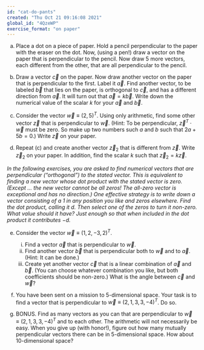 ```yaml
---
id: "cat-do-pants"
created: "Thu Oct 21 09:16:08 2021"
global_id: "4QzeWP"
exercise_format: "on paper"
---
```


a. Place a dot on a piece of paper. Hold a pencil perpendicular to the paper  with the eraser on the dot. Now, (using  a pen!) draw a vector on the paper  that is  perpendicular  to  the pencil. Now draw 5 more vectors, each different from the other,  that are all  perpendicular to  the pencil.

b. Draw a vector $\vec{c}$ on the  paper.  Now draw  another vector on the paper that is perpendicular to the first. Label it $\vec{a}$. Find another vector, to be labeled $\vec{b}$ that lies on the paper, is orthogonal  to $\vec{c}$,  and has a different direction from $\vec{a}$. It will turn  out that $\vec{a} = k \vec{b}$.  Write down  the numerical value of the scalar $k$ for your $\vec{a}$ and $\vec{b}$.

c. Consider the vector $\vec{w} \equiv (2, 5)^T$. Using only arithmetic, find  some other vector $\vec{z}$ that is perpendicular  to  $\vec{w}$. (Hint: To be perpendicular, $\vec{z}^T \cdot \vec{w}$ must be zero. So make up  two numbers such  $a$ and $b$ such that $2 a + 5 b  = 0$.) Write $\vec{z}$ on  your paper.

d. Repeat (c) and create another vector  $\vec{z}_2$ that is different from $\vec{z}$. Write  $\vec{z}_2$ on your  paper.  In addition, find the scalar $k$ such  that $\vec{z}_2 = k \vec{z}$.

*In  the following  exercises,  you  are asked to find  numerical vectors that are perpendicular ("orthogonal") to the stated vector. This  is equivalent to  finding a new vector whose dot product with the stated vector is  zero. (Except ... the new vector cannot be all zeros! The all-zero vector is exceptional and has no direction.) One effective strategy is to write down  a vector consisting of a 1 in any position you like  and zeros elsewhere. Find the dot  product, calling it $d$.  Then  select one of the zeros to turn it non-zero. What  value should it have?  Just enough so that when included in the dot  product it contributes $-d$.*

e. Consider the vector $\vec{w} \equiv (1,  2,  -3, 2)^T$. 
    i.  Find a vector $\vec{a}$ that is perpendicular to $\vec{w}$. 
    ii. Find another vector $\vec{b}$ that is perpendicular both  to $\vec{w}$ and to $\vec{a}$. (Hint: It can be done.)
    iii. Create  yet another vector $\vec{c}$ that is a linear combination of $\vec{a}$ and $\vec{b}$.  (You can  choose whatever combination  you  like, but both  coefficients should  be non-zero.) What is the angle between $\vec{c}$ and $\vec{w}$?
    
f. You have been sent on  a mission to 5-dimensional space. Your task is to find  a vector that is perpendicular to  $\vec{w} \equiv (2,1,3,3,-4)^T$. Do so.  

g. BONUS. Find as many vectors as you  can that are  perpendicular  to $\vec{w} \equiv (2,1,3,3,-4)^T$ and to each other. The  arithmetic will not  necessarily be easy. When you  give up (with honor!), figure  out  how  many mutually  perpendicular vectors there  can be in  5-dimensional space. How about 10-dimensional space?

